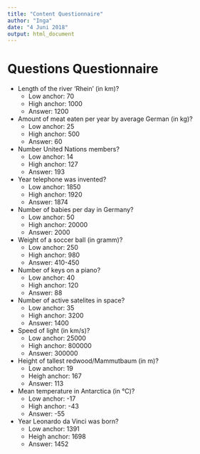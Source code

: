 ```yaml
---
title: "Content Questionnaire"
author: "Inga"
date: "4 Juni 2018"
output: html_document
---
```


# Questions Questionnaire

- Length of the river 'Rhein' (in km)?
    - Low anchor: 70
    - High anchor: 1000
    - Answer: 1200
- Amount of meat eaten per year by average German (in kg)?
    - Low anchor: 25
    - High anchor: 500
    - Answer: 60
- Number United Nations members?
    - Low anchor: 14
    - High anchor: 127
    - Answer: 193
- Year telephone was invented?
    - Low anchor: 1850 
    - High anchor: 1920
    - Answer: 1874
- Number of babies per day in Germany? 
    - Low anchor: 50
    - High anchor: 20000
    - Answer: 2000
- Weight of a soccer ball (in gramm)?
    - Low anchor: 250
    - High anchor: 980
    - Answer: 410-450
- Number of keys on a piano?
    - Low anchor: 40
    - High anchor: 120
    - Answer: 88
- Number of active satelites in space?
    - Low anchor: 35
    - High anchor: 3200
    - Answer: 1400
- Speed of light (in km/s)?
    - Low anchor: 25000
    - High anchor: 800000
    - Answer: 300000
- Height of tallest redwood/Mammutbaum (in m)?
    - Low anchor: 19
    - Heigh anchor: 167
    - Answer: 113
- Mean temperature in Antarctica (in °C)?
    - Low anchor: -17
    - High anchor: -43
    - Answer: -55
- Year Leonardo da Vinci was born?
    - Low anchor: 1391
    - Heigh anchor: 1698
    - Answer: 1452
